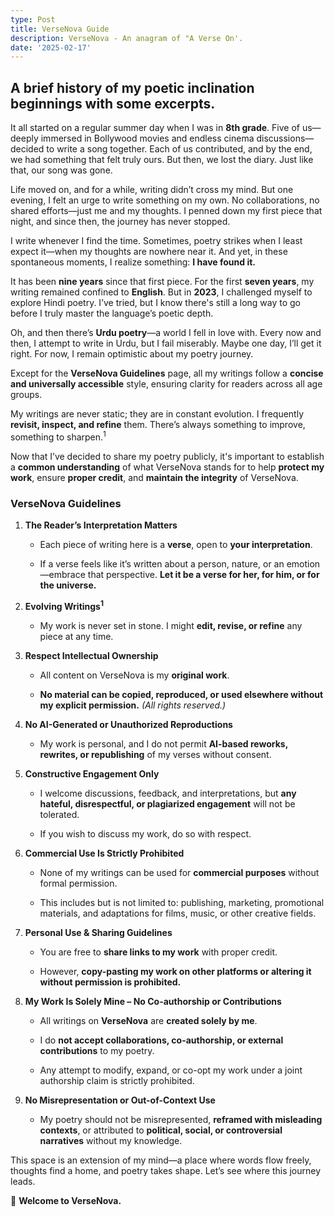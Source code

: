 ```yaml
---
type: Post
title: VerseNova Guide
description: VerseNova - An anagram of "A Verse On'.
date: '2025-02-17'
---
```

## A brief history of my poetic inclination beginnings with some excerpts.

It all started on a regular summer day when I was in **8th grade**. Five of us—deeply immersed in Bollywood movies and endless cinema discussions—decided to write a song together. Each of us contributed, and by the end, we had something that felt truly ours. But then, we lost the diary. Just like that, our song was gone.

Life moved on, and for a while, writing didn’t cross my mind. But one evening, I felt an urge to write something on my own. No collaborations, no shared efforts—just me and my thoughts. I penned down my first piece that night, and since then, the journey has never stopped.

I write whenever I find the time. Sometimes, poetry strikes when I least expect it—when my thoughts are nowhere near it. And yet, in these spontaneous moments, I realize something: **I have found it.**

It has been **nine years** since that first piece. For the first **seven years**, my writing remained confined to **English**. But in **2023**, I challenged myself to explore Hindi poetry. I’ve tried, but I know there's still a long way to go before I truly master the language’s poetic depth.

Oh, and then there’s **Urdu poetry**—a world I fell in love with. Every now and then, I attempt to write in Urdu, but I fail miserably. Maybe one day, I’ll get it right. For now, I remain optimistic about my poetry journey.

Except for the **VerseNova Guidelines** page, all my writings follow a **concise and universally accessible** style, ensuring clarity for readers across all age groups.

My writings are never static; they are in constant evolution. I frequently **revisit, inspect, and refine** them. There’s always something to improve, something to sharpen.<sup>1</sup>

Now that I’ve decided to share my poetry publicly, it's important to establish a **common understanding** of what VerseNova stands for to help **protect my work**, ensure **proper credit**, and **maintain the integrity** of VerseNova.

### **VerseNova Guidelines**

1.  **The Reader’s Interpretation Matters**

    *   Each piece of writing here is a **verse**, open to **your interpretation**.

    *   If a verse feels like it’s written about a person, nature, or an emotion—embrace that perspective. **Let it be a verse for her, for him, or for the universe.**

2.  **Evolving Writings**<sup>**1**</sup>

    *   My work is never set in stone. I might **edit, revise, or refine** any piece at any time.

3.  **Respect Intellectual Ownership**

    *   All content on VerseNova is my **original work**.

    *   **No material can be copied, reproduced, or used elsewhere without my explicit permission.** *(All rights reserved.)*

4.  **No AI-Generated or Unauthorized Reproductions**

    *   My work is personal, and I do not permit **AI-based reworks, rewrites, or republishing** of my verses without consent.

5.  **Constructive Engagement Only**

    *   I welcome discussions, feedback, and interpretations, but **any hateful, disrespectful, or plagiarized engagement** will not be tolerated.

    *   If you wish to discuss my work, do so with respect.

6.  **Commercial Use Is Strictly Prohibited**

    *   None of my writings can be used for **commercial purposes** without formal permission.

    *   This includes but is not limited to: publishing, marketing, promotional materials, and adaptations for films, music, or other creative fields.

7.  **Personal Use & Sharing Guidelines**

    *   You are free to **share links to my work** with proper credit.

    *   However, **copy-pasting my work on other platforms or altering it without permission is prohibited.**

8.  **My Work Is Solely Mine – No Co-authorship or Contributions**

    *   All writings on **VerseNova** are **created solely by me**.

    *   I do **not accept collaborations, co-authorship, or external contributions** to my poetry.

    *   Any attempt to modify, expand, or co-opt my work under a joint authorship claim is strictly prohibited.

9.  **No Misrepresentation or Out-of-Context Use**

    *   My poetry should not be misrepresented, **reframed with misleading contexts**, or attributed to **political, social, or controversial narratives** without my knowledge.

This space is an extension of my mind—a place where words flow freely, thoughts find a home, and poetry takes shape. Let’s see where this journey leads.

🚀 **Welcome to VerseNova.**

